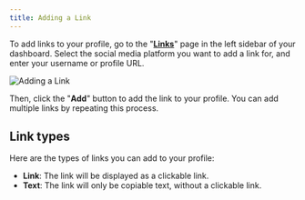 ```yaml
---
title: Adding a Link
---
```


To add links to your profile, go to the "**[Links](https://miwa.lol/dashboard/links)**" page in the left sidebar of your dashboard.
Select the social media platform you want to add a link for, and enter your username or profile URL.

![Adding a Link](adding-a-link.png)

Then, click the "**Add**" button to add the link to your profile. You can add multiple links by repeating this process.

## Link types

Here are the types of links you can add to your profile:
* **Link**: The link will be displayed as a clickable link.
* **Text**: The link will only be copiable text, without a clickable link.